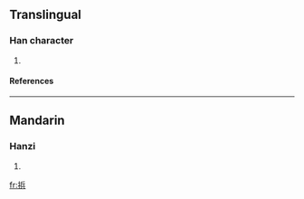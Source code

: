==Translingual==
===Han character===
{{Han char|rn=64|rad=手|as=07|sn=10|four=|canj=手人一金 (QOMC)}}
# {{defn|Han|sort=手07}}
====References====
{{Han ref|kx=0434.241|hdz=31884.130|uh=6360|ud=25440}}
----
==Mandarin==
===Hanzi===
{{cmn-hanzi|pin=[[bāng]] ([[bang1]])|wg=pang<sup>1</sup>}}
# {{defn|Mandarin}}

[[fr:捠]]